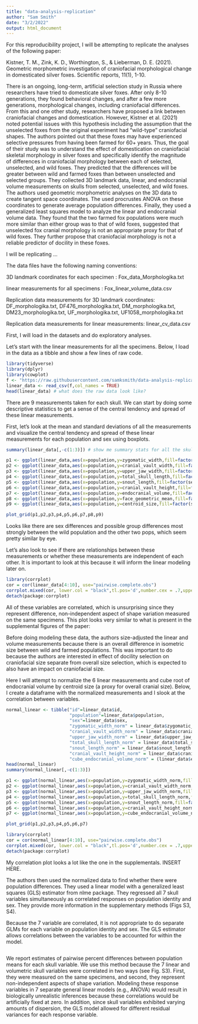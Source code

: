 ```yaml
---
title: "data-analysis-replication"
author: "Sam Smith"
date: "3/2/2022"
output: html_document
---
```

For this reproducibility project, I will be attempting to replicate the analyses of the following paper:

Kistner, T. M., Zink, K. D., Worthington, S., & Lieberman, D. E. (2021). Geometric morphometric investigation of craniofacial morphological change in domesticated silver foxes. Scientific reports, 11(1), 1-10.

There is an ongoing, long-term, artificial selection study in Russia where researchers have tried to domesticate silver foxes. After only 8-10 generations, they found behavioral changes, and after a few more generations, morphological changes, including craniofacial differences. From this and one other study, researchers have proposed a link between craniofacial changes and domestication. However, Kistner et al. (2021) noted potential issues with this hypothesis including the assumption that the unselected foxes from the original experiment had "wild-type" craniofacial shapes. The authors pointed out that these foxes may have experienced selective pressures from having been farmed for 60+ years. Thus, the goal of their study was to understand the effect of domestication on craniofacial skeletal morphology in silver foxes and specifically identify the magnitude of differences in craniofacial morphology between each of selected, unselected, and wild foxes. They predicted that the differences will be greater between wild and farmed foxes than between unselected and selected groups. They collected 3D landmark data, linear, and endocranial volume measurements on skulls from selected, unselected, and wild foxes. The authors used geometric morphometric analyses on the 3D data to create tangent space coordinates. The used procrustes ANOVA on these coordinates to generate average population differences. Finally, they used a generalized least squares model to analyze the linear and endocranial volume data. They found that the two farmed fox populations were much more similar than either group was to that of wild foxes, suggested that unselected fox cranial morphology is not an appropriate proxy for that of wild foxes. They further propose that craniofacial morphology is not a reliable predictor of docility in these foxes.

I will be replicating ... 

The data files have the following naming conventions:

3D landmark coordinates for each specimen : Fox_data_Morphologika.txt

linear measurements for all specimens : Fox_linear_volume_data.csv

Replication data measurements for 3D landmark coordinates: DF_morphologika.txt, DF476_morphologika.txt, DM_morphologika.txt, DM23_morphologika.txt, UF_morphologika.txt, UF1058_morphologika.txt

Replication data measurements for linear measurements: linear_cv_data.csv

First, I will load in the datasets and do exploratory analyses.

Let's start with the linear measurements for all the specimens. Below, I load in the data as a tibble and show a few lines of raw code.

```r
library(tidyverse)
library(dplyr)
library(cowplot)
f <- "https://raw.githubusercontent.com/samksmith/data-analysis-replication/main/data/fox_linear_volume_data.csv"
linear_data <- read_csv(f,col_names = TRUE)
head(linear_data) # what does the raw data look like?
```

There are 9 measurements taken for each skull. We can start by doing some descriptive statistics to get a sense of the central tendency and spread of these linear measurements.

First, let's look at the mean and standard deviations of all the measurements and visualize the central tendency and spread of these linear measurements for each population and sex using boxplots.
```r
summary(linear_data[,-c(1:3)]) # show me summary stats for all the skull measurements

p1 <- ggplot(linear_data,aes(x=population,y=zygomatic_width,fill=factor(sex))) + geom_boxplot(na.rm=TRUE) + ylab("Zygomatic width") + geom_point(position=position_jitterdodge(),alpha=0.3)
p2 <- ggplot(linear_data,aes(x=population,y=cranial_vault_width,fill=factor(sex))) + geom_boxplot(na.rm=TRUE) + ylab("Cranial vault width") + geom_point(position=position_jitterdodge(),alpha=0.3)
p3 <- ggplot(linear_data,aes(x=population,y=upper_jaw_width,fill=factor(sex))) + geom_boxplot(na.rm=TRUE) + ylab("Upper jaw width") + geom_point(position=position_jitterdodge(),alpha=0.3)
p4 <- ggplot(linear_data,aes(x=population,y=total_skull_length,fill=factor(sex))) + geom_boxplot(na.rm=TRUE) + ylab("Total skull length") + geom_point(position=position_jitterdodge(),alpha=0.3)
p5 <- ggplot(linear_data,aes(x=population,y=snout_length,fill=factor(sex))) + geom_boxplot(na.rm=TRUE) + ylab("Snout length") + geom_point(position=position_jitterdodge(),alpha=0.3)
p6 <- ggplot(linear_data,aes(x=population,y=cranial_vault_height,fill=factor(sex))) + geom_boxplot(na.rm=TRUE) + ylab("Cranial vault height") + geom_point(position=position_jitterdodge(),alpha=0.3)
p7 <- ggplot(linear_data,aes(x=population,y=endocranial_volume,fill=factor(sex))) + geom_boxplot(na.rm=TRUE) + ylab("Endocranial volume") + geom_point(position=position_jitterdodge(),alpha=0.3)
p8 <- ggplot(linear_data,aes(x=population,y=face_geometric_mean,fill=factor(sex))) + geom_boxplot(na.rm=TRUE) + ylab("Face geometric mean") + geom_point(position=position_jitterdodge(),alpha=0.3)
p9 <- ggplot(linear_data,aes(x=population,y=centroid_size,fill=factor(sex))) + geom_boxplot(na.rm=TRUE) + ylab("Centroid size") + geom_point(position=position_jitterdodge(),alpha=0.3)

plot_grid(p1,p2,p3,p4,p5,p6,p7,p8,p9)

```
Looks like there are sex differences and possible group differences most strongly between the wild population and the other two pops, which seem pretty similar by eye. 

Let's also look to see if there are relationships between these measurements or whether these measurements are independent of each other. It is important to look at this because it will inform the linear modeling later on. 
```r
library(corrplot)
cor = cor(linear_data[4:10], use="pairwise.complete.obs")
corrplot.mixed(cor, lower.col = "black",tl.pos='d',number.cex = .7,upper="ellipse")
detach(package:corrplot)
```
All of these variables are correlated, which is unsurprising since they represent difference, non-independent aspect of shape variation measured on the same specimens. This plot looks very similar to what is present in the supplemental figures of the paper: 

Before doing modeling these data, the authors size-adjusted the linear and volume measurements because there is an overall difference in isometric size between wild and farmed populations. This was important to do because the authors are interested in effect of docility selection on craniofacial size separate from overall size selection, which is expected to also have an impact on craniofacial size.

Here I will attempt to normalize the 6 linear measurements and cube root of endocranial volume by centroid size (a proxy for overall cranial size). Below, I create a dataframe with the normalized measurements and I slook at the correlation between variables.
```r

normal_linear <- tibble("id"=linear_data$id,
                        "population"=linear_data$population,
                        "sex"=linear_data$sex,
                        "zygomatic_width_norm" = linear_data$zygomatic_width / linear_data$centroid_size,
                        "cranial_vault_width_norm" = linear_data$cranial_vault_width / linear_data$centroid_size,
                        "upper_jaw_width_norm" = linear_data$upper_jaw_width / linear_data$centroid_size,
                        "total_skull_length_norm" = linear_data$total_skull_length / linear_data$centroid_size,
                        "snout_length_norm" = linear_data$snout_length / linear_data$centroid_size,
                        "cranial_vault_height_norm" = linear_data$cranial_vault_height / linear_data$centroid_size,
                        "cube_endocranial_volume_norm" = (linear_data$endocranial_volume)^(1/3) / linear_data$centroid_size)
head(normal_linear)
summary(normal_linear[,-c(1:3)]) 

p1 <- ggplot(normal_linear,aes(x=population,y=zygomatic_width_norm,fill=factor(sex))) + geom_boxplot(na.rm=TRUE) + ylab("Normalized zygomatic width") + geom_point(position=position_jitterdodge(),alpha=0.3)
p2 <- ggplot(normal_linear,aes(x=population,y=cranial_vault_width_norm,fill=factor(sex))) + geom_boxplot(na.rm=TRUE) + ylab("Normalized cranial vault width") + geom_point(position=position_jitterdodge(),alpha=0.3)
p3 <- ggplot(normal_linear,aes(x=population,y=upper_jaw_width_norm,fill=factor(sex))) + geom_boxplot(na.rm=TRUE) + ylab("Normalized upper jaw width") + geom_point(position=position_jitterdodge(),alpha=0.3)
p4 <- ggplot(normal_linear,aes(x=population,y=total_skull_length_norm,fill=factor(sex))) + geom_boxplot(na.rm=TRUE) + ylab("Normalized total skull length") + geom_point(position=position_jitterdodge(),alpha=0.3)
p5 <- ggplot(normal_linear,aes(x=population,y=snout_length_norm,fill=factor(sex))) + geom_boxplot(na.rm=TRUE) + ylab("Normalized snout length") + geom_point(position=position_jitterdodge(),alpha=0.3)
p6 <- ggplot(normal_linear,aes(x=population,y=cranial_vault_height_norm,fill=factor(sex))) + geom_boxplot(na.rm=TRUE) + ylab("Normalized cranial vault height") + geom_point(position=position_jitterdodge(),alpha=0.3)
p7 <- ggplot(normal_linear,aes(x=population,y=cube_endocranial_volume_norm,fill=factor(sex))) + geom_boxplot(na.rm=TRUE) + ylab("Normalized, cubed endocranial volume") + geom_point(position=position_jitterdodge(),alpha=0.3)

plot_grid(p1,p2,p3,p4,p5,p6,p7)

library(corrplot)
cor = cor(normal_linear[4:10], use="pairwise.complete.obs")
corrplot.mixed(cor, lower.col = "black",tl.pos='d',number.cex = .7,upper="ellipse")
detach(package:corrplot)
```

My correlation plot looks a lot like the one in the supplementals. INSERT HERE.


The authors then used the normalized data to find whether there were population differences. They used a linear model with a generalized least squares (GLS) estimator from nlme package. They regressed all 7 skull variables simultaneously as correlated responses on population identity and sex. They provide more information in the supplementary methods (Figs S3, S4). 

Because the 7 variable are correlated, it is not appropriate to do separate GLMs for each variable on population identity and sex. The GLS estimator allows correlations between the variables to be accounted for within the model.


```r
```

We report estimates of pairwise percent differences between population means for each skull variable. We use this method because the 7 linear and volumetric skull variables were correlated in two ways (see Fig. S3). First, they were measured on the same specimens, and second, they represent non-independent aspects of shape variation. Modeling these response variables in 7 separate general linear models (e.g., ANOVA) would result in biologically unrealistic inferences because these correlations would be artificially fixed at zero. In addition, since skull variables exhibited varying amounts of dispersion, the GLS model allowed for different residual variances for each response variable.